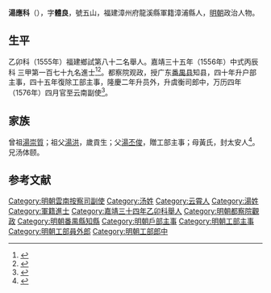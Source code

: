 {{明清人物信息框
| 姓名 = 湯應科
| 原名 =
| 圖片名稱= 
| 圖片大小 =
| 圖片說明 = 
| 最高職務 =雲南按察司副使
| 國家 = 大明 
| 爵位 =
| 籍貫 = 漳浦縣人
| 族裔 = 
| 字號 = 
| 諡號 =
| 出生日期 = 甲申年正月二十七日
| 出生地點 = <!---漳浦縣人--->
| 逝世日期 = 卒年不詳 
| 逝世地點 =
| 墓葬 =
| 配偶 = 娶吴氏，封安人
| 親屬 = （子）植標、植楷
| 出身 =
* 嘉靖三十四年乙卯科舉人
* 嘉靖三十五年丙辰科同進士出身
| 經歷 =
| 著作 =  
}}
'''湯應科'''（{{bd|1524年||？|catIdx=}}），字'''體良'''，號五山，福建漳州府龍溪縣軍籍漳浦縣人，[[明朝|明朝]]政治人物。

== 生平 ==
乙卯科（1555年）福建鄉試第八十二名舉人。嘉靖三十五年（1556年）中式丙辰科<!---會試第七十六名--->三甲第一百七十九名進士<ref>{{Cite book|title=《皇明贡举考》卷五|author=[[张朝瑞|张朝瑞]]|publisher=《续修四库全书》史部第828册|year=|isbn=|location=|pages=}}</ref><ref>{{Cite book|title=贡举志五种 上|author=鲁小俊，江俊伟著|publisher=武汉大学出版社|year=2009|isbn=978-7-307-07043-1|location=武汉|pages=}}</ref>。都察院观政，授广东[[番禺县|番禺县]]知县，四十年升户部主事，四十五年復除工部主事，隆慶二年升员外，升虞衡司郎中，万历四年（1576年）四月官至云南副使<ref>{{cite news|title=云霄历史进士、举人、贡生名表|url=http://www.yxdlt.com/bencandy.php?fid=25&id=891|accessdate=2013-09-24|newspaper=云霄信息网|archive-date=2013-09-29|archive-url=https://web.archive.org/web/20130929040307/http://www.yxdlt.com/bencandy.php?fid=25&id=891|dead-url=no}}</ref>。

== 家族 ==
曾祖[[湯崇質|湯崇質]]；祖父[[湯洪|湯洪]]，歲貢生；父[[湯丕俊|湯丕俊]]，贈工部主事；母黃氏，封太安人<ref>{{Cite book|title=天一阁藏明代科举录选刊 登科录 点校本|author=龚延明主编|publisher=宁波出版社|year=2016|isbn=978-7-5526-2320-8|location=宁波|pages=|quote=《天一閣藏明代科舉錄選刊.登科錄》之《嘉靖三十五年丙辰科登科錄》}}</ref>。兄汤体颐。

==参考文献==
{{reflist}}

{{嘉靖三十五年丙辰科殿試金榜}}

{{DEFAULTSORT:}}
[[Category:明朝雲南按察司副使|Category:明朝雲南按察司副使]]
[[Category:汤姓|Category:汤姓]]
[[Category:云霄人|Category:云霄人]]
[[Category:湯姓|Category:湯姓]]
[[Category:軍籍進士|Category:軍籍進士]]
[[Category:嘉靖三十四年乙卯科舉人|Category:嘉靖三十四年乙卯科舉人]]
[[Category:明朝都察院觀政|Category:明朝都察院觀政]]
[[Category:明朝番禺縣知縣|Category:明朝番禺縣知縣]]
[[Category:明朝戶部主事|Category:明朝戶部主事]]
[[Category:明朝工部主事|Category:明朝工部主事]]
[[Category:明朝工部員外郎|Category:明朝工部員外郎]]
[[Category:明朝工部郎中|Category:明朝工部郎中]]


{{明朝人物小作品}}